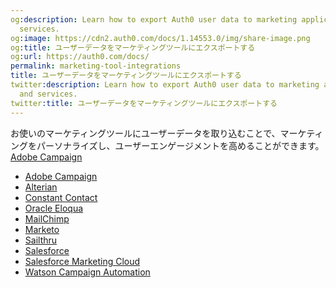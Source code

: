 ```yaml
---
og:description: Learn how to export Auth0 user data to marketing applications and
  services.
og:image: https://cdn2.auth0.com/docs/1.14553.0/img/share-image.png
og:title: ユーザーデータをマーケティングツールにエクスポートする
og:url: https://auth0.com/docs/
permalink: marketing-tool-integrations
title: ユーザーデータをマーケティングツールにエクスポートする
twitter:description: Learn how to export Auth0 user data to marketing applications
  and services.
twitter:title: ユーザーデータをマーケティングツールにエクスポートする
---
```


お使いのマーケティングツールにユーザーデータを取り込むことで、マーケティングをパーソナライズし、ユーザーエンゲージメントを高めることができます。
[Adobe Campaign](/integrations/marketing/adobe-campaign)

* [Adobe Campaign](/docs/customize/integrations/marketing-tool-integrations/adobe-campaign)
* [Alterian](/docs/customize/integrations/marketing-tool-integrations/alterian)
* [Constant Contact](/docs/customize/integrations/marketing-tool-integrations/constant-contact)
* [Oracle Eloqua](/docs/customize/integrations/marketing-tool-integrations/eloqua)
* [MailChimp](/docs/customize/integrations/marketing-tool-integrations/mailchimp)
* [Marketo](/docs/customize/integrations/marketing-tool-integrations/marketo)
* [Sailthru](/docs/customize/integrations/marketing-tool-integrations/sailthru)
* [Salesforce](/docs/customize/integrations/marketing-tool-integrations/export-user-data-salesforce)
* [Salesforce Marketing Cloud](/docs/customize/integrations/marketing-tool-integrations/salesforce-marketing-cloud)
* [Watson Campaign Automation](/docs/customize/integrations/marketing-tool-integrations/watson-campaign-automation)